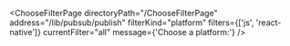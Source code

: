

<ChooseFilterPage
  directoryPath="/ChooseFilterPage"
  address="/lib/pubsub/publish"
  filterKind="platform"
  filters={['js', 'react-native']}
  currentFilter="all"
  message={'Choose a platform:'}
/>
